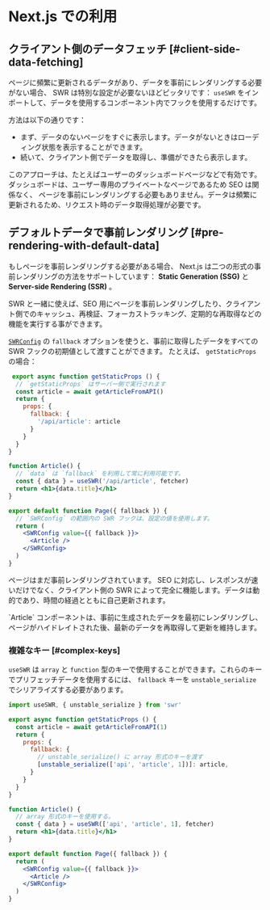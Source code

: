 
# Next.js での利用

## クライアント側のデータフェッチ [#client-side-data-fetching]

ページに頻繁に更新されるデータがあり、データを事前にレンダリングする必要がない場合、 SWR は特別な設定が必要ないほどピッタリです：
`useSWR` をインポートして、データを使用するコンポーネント内でフックを使用するだけです。

方法は以下の通りです：

- まず、データのないページをすぐに表示します。データがないときはローディング状態を表示することができます。
- 続いて、クライアント側でデータを取得し、準備ができたら表示します。

このアプローチは、たとえばユーザーのダッシュボードページなどで有効です。ダッシュボードは、ユーザー専用のプライベートなページであるため SEO は関係なく、
ページを事前にレンダリングする必要もありません。データは頻繁に更新されるため、リクエスト時のデータ取得処理が必要です。

## デフォルトデータで事前レンダリング [#pre-rendering-with-default-data]

もしページを事前レンダリングする必要がある場合、 Next.js は二つの形式の事前レンダリングの方法をサポートしています：
**Static Generation (SSG)** と **Server-side Rendering (SSR)** 。

SWR と一緒に使えば、SEO 用にページを事前レンダリングしたり、クライアント側でのキャッシュ、再検証、フォーカストラッキング、定期的な再取得などの機能を実行する事ができます。

[`SWRConfig`](/docs/global-configuration) の `fallback` オプションを使うと、事前に取得したデータをすべての SWR フックの初期値として渡すことができます。
たとえば、 `getStaticProps` の場合：

```jsx
 export async function getStaticProps () {
  // `getStaticProps` はサーバー側で実行されます
  const article = await getArticleFromAPI()
  return {
    props: {
      fallback: {
        '/api/article': article
      }
    }
  }
}

function Article() {
  // `data` は `fallback` を利用して常に利用可能です。
  const { data } = useSWR('/api/article', fetcher)
  return <h1>{data.title}</h1>
}

export default function Page({ fallback }) {
  // `SWRConfig` の範囲内の SWR フックは、設定の値を使用します。
  return (
    <SWRConfig value={{ fallback }}>
      <Article />
    </SWRConfig>
  )
}
```

ページはまだ事前レンダリングされています。 SEO に対応し、レスポンスが速いだけでなく、クライアント側の SWR によって完全に機能します。データは動的であり、時間の経過とともに自己更新されます。

<Callout emoji="💡">
  `Article` コンポーネントは、事前に生成されたデータを最初にレンダリングし、ページがハイドレイトされた後、最新のデータを再取得して更新を維持します。
</Callout>

### 複雑なキー [#complex-keys]

`useSWR` は `array` と `function` 型のキーで使用することができます。これらのキーでプリフェッチデータを使用するには、 `fallback` キーを `unstable_serialize` でシリアライズする必要があります。

```jsx
import useSWR, { unstable_serialize } from 'swr'

export async function getStaticProps () {
  const article = await getArticleFromAPI(1)
  return {
    props: {
      fallback: {
        // unstable_serialize() に array 形式のキーを渡す
        [unstable_serialize(['api', 'article', 1])]: article,
      }
    }
  }
}

function Article() {
  // array 形式のキーを使用する。
  const { data } = useSWR(['api', 'article', 1], fetcher)
  return <h1>{data.title}</h1>
}

export default function Page({ fallback }) {
  return (
    <SWRConfig value={{ fallback }}>
      <Article />
    </SWRConfig>
  )
}
```
